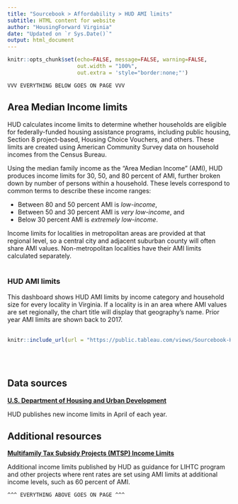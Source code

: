 ```yaml
---
title: "Sourcebook > Affordability > HUD AMI limits"
subtitle: HTML content for website
author: "HousingForward Virginia"
date: "Updated on `r Sys.Date()`"
output: html_document
---
```


```r
knitr::opts_chunk$set(echo=FALSE, message=FALSE, warning=FALSE,
                      out.width = "100%",
                      out.extra = 'style="border:none;"')
```


```
VVV EVERYTHING BELOW GOES ON PAGE VVV
```

## Area Median Income limits

HUD calculates income limits to determine whether households are eligible for federally-funded housing assistance programs, including public housing, Section 8 project-based, Housing Choice Vouchers, and others. These limits are created using American Community Survey data on household incomes from the Census Bureau.

Using the median family income as the "Area Median Income" (AMI), HUD produces income limits for 30, 50, and 80 percent of AMI, further broken down by number of persons within a household. These levels correspond to common terms to describe these income ranges:

* Between 80 and 50 percent AMI is *low-income*,
* Between 50 and 30 percent AMI is *very low-income*, and
* Below 30 percent AMI is *extremely low-income*.

Income limits for localities in metropolitan areas are provided at that regional level, so a central city and adjacent suburban county will often share AMI values. Non-metropolitan localities have their AMI limits calculated separately.
<br>
<br>

### HUD AMI limits

This dashboard shows HUD AMI limits by income category and household size for every locality in Virginia. If a locality is in an area where AMI values are set regionally, the chart title will display that geography's name. Prior year AMI limits are shown back to 2017.
<br>
<br>
```r
knitr::include_url(url = "https://public.tableau.com/views/Sourcebook-HUDAMIlimits/HUD-AMI?:language=en-US&:display_count=n&:origin=viz_share_link", height = "500px")
```
<br>
<br>

## Data sources

[**U.S. Department of Housing and Urban Development**](https://www.huduser.gov/portal/datasets/il.html)

HUD publishes new income limits in April of each year.

## Additional resources

[**Multifamily Tax Subsidy Projects (MTSP) Income Limits**](https://www.huduser.gov/portal/datasets/mtsp.html)

Additional income limits published by HUD as guidance for LIHTC program and other projects where rent rates are set using AMI limits at additional income levels, such as 60 percent of AMI.

```
^^^ EVERYTHING ABOVE GOES ON PAGE ^^^
```